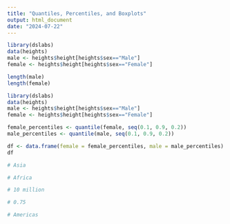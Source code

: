 ---
title: "Quantiles, Percentiles, and Boxplots"
output: html_document
date: "2024-07-22"
---

```{r}
library(dslabs)
data(heights)
male <- heights$height[heights$sex=="Male"]
female <- heights$height[heights$sex=="Female"]

length(male)
length(female)

library(dslabs)
data(heights)
male <- heights$height[heights$sex=="Male"]
female <- heights$height[heights$sex=="Female"]

female_percentiles <- quantile(female, seq(0.1, 0.9, 0.2))
male_percentiles <- quantile(male, seq(0.1, 0.9, 0.2))

df <- data.frame(female = female_percentiles, male = male_percentiles)
df

# Asia

# Africa

# 10 million

# 0.75

# Americas


```

